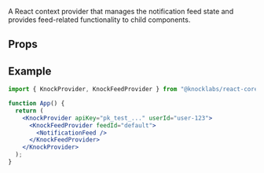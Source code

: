 A React context provider that manages the notification feed state and provides feed-related functionality to child components.

## Props

<Attributes>
  <Attribute
    name="feedId"
    type="string"
    description="The unique identifier for the notification feed."
  />
  <Attribute
    name="defaultFeedOptions"
    type="FeedClientOptions"
    description="Default options for configuring the feed behavior."
  />
  <Attribute
    name="children"
    type="ReactNode"
    description="Child components that will have access to the feed context."
  />
</Attributes>

## Example

```jsx
import { KnockProvider, KnockFeedProvider } from "@knocklabs/react-core";

function App() {
  return (
    <KnockProvider apiKey="pk_test_..." userId="user-123">
      <KnockFeedProvider feedId="default">
        <NotificationFeed />
      </KnockFeedProvider>
    </KnockProvider>
  );
}
```
